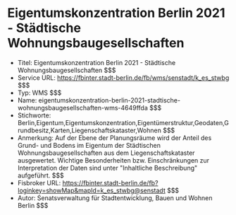 # Eigentumskonzentration Berlin 2021 - Städtische Wohnungsbaugesellschaften
- Titel: Eigentumskonzentration Berlin 2021 - Städtische Wohnungsbaugesellschaften $$$
- Service URL: https://fbinter.stadt-berlin.de/fb/wms/senstadt/k_es_stwbg $$$
- Typ: WMS $$$
- Name: eigentumskonzentration-berlin-2021-stadtische-wohnungsbaugesellschaften-wms-4649ffda $$$
- Stichworte: Berlin,Eigentum,Eigentumskonzentration,Eigentümerstruktur,Geodaten,Grundbesitz,Karten,Liegenschaftskataster,Wohnen $$$
- Anmerkung: Auf der Ebene der Planungsräume wird der Anteil des Grund- und Bodens im Eigentum der Städtischen Wohnungsbaugesellschaften aus dem Liegenschaftskataster ausgewertet. Wichtige Besonderheiten bzw. Einschränkungen zur Interpretation der Daten sind unter "Inhaltliche Beschreibung" aufgeführt. $$$
- Fisbroker URL: https://fbinter.stadt-berlin.de/fb?loginkey=showMap&mapId=k_es_stwbg@senstadt $$$
- Autor: Senatsverwaltung für Stadtentwicklung, Bauen und Wohnen Berlin $$$
